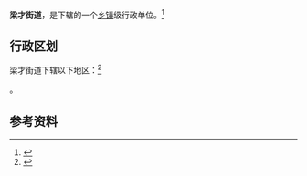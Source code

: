 {{中国乡级行政区|37/16/02/009/000}}

'''梁才街道'''，是{{PRC admin/fullname|37/16/02/009/000|3}}下辖的一个[[乡镇|乡镇]]级行政单位。<ref>{{PRC admin/ref sgc|{{PRC admin/parent|37/16/02/009/000}}}}</ref>

== 行政区划 ==

梁才街道下辖以下地区：<ref>{{PRC admin/ref sgc|37/16/02/009/000}}</ref>

{{PRC admin/children|37/16/02/009/000}}。

== 参考资料 ==

{{reflist}}

{{行政区划小作品}}
{{PRC admin/navcat|37/16/02/009/000}}